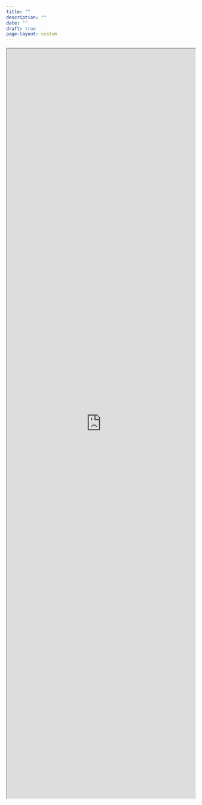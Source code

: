```yaml
---
title: ""
description: ""
date: ""
draft: true
page-layout: custom
---
```


```{=html}

<div class="pdb-web-app">
    <iframe width="100%" height="2000" src="https://petebrown.shinyapps.io/managers/" title="Managerial records - all managers."></iframe>
</div>
```